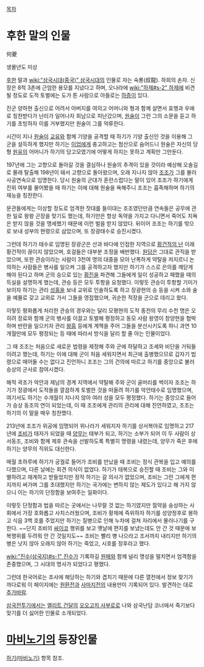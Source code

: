 [[목차]]

= 후한 말의 인물 =
何夔

생몰년도 미상

[[후한]] 말과 [[wiki:"삼국시대(중국)" 삼국시대]]의 인물로 자는 숙룡(叔龍). 하희의 손자. 신장은 8척 3촌에 근엄한 용모를 지녔다고 하며, 오나라에 [[wiki:"하제#s-2" 하제]]에 비견될 정도로 도적 토벌에는 도가 튼 사람으로 아들로는 [[하증]]이 있다.

진군 양하현 출신으로 어려서 아버지를 여의고 어머니와 형과 함께 살면서 효행과 우애로 칭찬받다가 난리가 일어나자 회남으로 피난갔으며, [[원술]]이 그런 그의 소문을 듣고 하기를 초빙하자 이를 거부했지만 원술이 그를 억류한다.

시간이 지나 [[원술]]이 [[교유]]와 함께 기양을 공격할 때 하기가 기양 출신인 것을 이용해 그 군을 설득하게 했지만 하기는 [[이업]]에게 충고하고는 첨산으로 숨어드니 원술은 자신의 당형 [[원유]]의 어머니가 하기의 당고모였기에 어떻게 하지는 못하고 계획만 그만둔다.

197년에 그는 고향으로 돌아갈 것을 결심하나 원술의 추격이 있을 것이라 예상해 오솔길로 몰래 탈출해 198년이 돼서 고향으로 돌아왔으며, 오래 지나지 않아 [[조조]]가 그를 불러 사공연속으로 임명한다. 당시 원술의 군대가 혼란스럽다는 말이 있어 조조가 하기에게 진위 여부를 물어봤을 때 하기는 이에 대해 원술을 욕해주니 조조는 흡족해하며 하기의 재능을 칭찬한다.

문관들에게는 이상할 정도로 엄격한 잣대를 들이대는 조조였던만큼 연속들은 공무에 관한 일로 왕왕 곤장을 맞기도 했는데, 하기만은 항상 독약을 가지고 다니면서 죽어도 치욕은 받지 않을 것을 맹세했기 때문에 이런 벌을 받지 않았다. 뒤이어 조조는 하기를 밖으로 보내 성부의 현령으로 삼았으며, 또 장광태수로 승진시켰다. 

그런데 하기가 태수로 임명된 장광군은 산과 바다에 인접한 지역으로 [[황건적의 난]] 이래 황건적이 끊이지 않았으며, 호걸들은 대부분 조정을 배반했다. [[원담]]은 그대로 관직을 받았으며, 또한 관승이라는 사람이 3천여 명의 대중을 모아 난폭하게 약탈을 저지르니 논의하는 사람들은 병사를 일으켜 그를 공격하고자 했지만 하기가 스스로 은의를 깨닫게 해야 된다고 하며 군의 승으로 있는 [[황진]]을 파견해 그들에게 일이 성공하고 패했을 때의 득실을 설명하게 했는데, 관승 등은 모두 투항을 요청했다. 이렇듯 관승이 투항할 기미가 보이자 하기는 관리 [[성홍]]을 보내 교위로 인솔하도록 하고 장광현의 승 등을 시켜 소와 술을 예물로 갖고 교외로 가서 그들을 영접했으며, 귀순한 적장을 군으로 데리고 왔다. 

이렇듯 평화롭게 처리한 관승의 경우와는 달리 모평현의 도적 종전의 무리 수천 명은 오히려 장료와 함께 군의 병사를 이끌고 토벌해 평정하고 동모 사람 왕영이 창양현을 협박하며 반란을 일으키자 관리 [[왕흠]] 등에게 계책을 주어 그들을 분산시키도록 하니 과연 10개월만에 모두 평정되는 등 때에 따라서 방식을 달리 할 줄 아는 인물이었다.

그 때 조조는 처음으로 새로운 법령을 제정해 주와 군에 하달하고 조세와 비단을 거둬들이려고 했는데, 하기는 이에 대해 군이 처음 세워지면서 최근에 출병했으므로 갑자기 법령으로 매어둘 수는 없다고 진언하니 조조는 그의 건의에 따르고 하기를 중앙으로 불러 승상의 군사로 참여시켰다. 

해적 곽조가 악안과 제남의 경계 지역에서 약탈해 주와 군이 골머리를 썩이자 조조는 하기가 장광에서 도적들을 깔끔하게 토벌한 것을 떠올려 하기를 악안태수로 임명했으며, 여기서도 하기는 수개월이 지나지 않아 여러 성을 모두 평정했다. 하기는 중앙으로 들어가 승상 동조의 연이 되었는데, 이 때 조조에게 관리의 관리에 대해 진언하였고, 조조는 하기의 이 말을 매우 칭찬했다. 

213년에 조조가 위공에 임명되어 위나라가 세워지자 하기를 상서복야로 임명하고 217년에 [[조비]]가 태자가 되었을 때 [[양무]]는 태부가 되고, 하기는 소부가 되어 이 두 사람이 상서동조, 조비와 함께 제후 관속을 선발하도록 특별히 명령을 내렸는데, 양무가 죽은 후에 하기는 양무의 직위도 대신한다.

매월 초하루에 하기가 궁궐로 들어가 조비를 만났을 때 조비는 정식 관복을 입고 예의를 다했으며, 다른 날에는 회견 의식이 없었다. 하기가 태복으로 승진할 때 조비는 그와 이별하려고 재계하고 받들었지만 정작 하기는 갈 의사가 없었으며, 조비는 그런 그에게 편지까지 써가며 그를 초대했지만 하기는 국가에는 변하지 않는 제도가 있다고 해 가지 않으니 이는 하기의 단정함을 보여주는 일화이다.

이렇듯 단정함과 법을 따르는 곳에서는 나무랄 것 없는 하기였지만 절약을 숭상하는 사회에서 가장 호화롭고 사치스러웠으며, 조비가 황제에 즉위하자 하기를 성양정후로 봉하고 식읍 3백 호를 주었지만 하기는 질병으로 인해 누차에 걸쳐 자리에서 물러나기를 구한다. ~~단지 조비의 [[싸이코]] 행위를 보고 옛날에 편지를 보냈는데도 안 간 것 때문에 보복행위를 두려워 안 간 것일지도~~  조비는 빨리 병 나으라고  조서까지 내리지만 하기의 병은 낫지 않아 오래지 않아 하기는 죽었고, 시호를 정후라고 했다.

[[wiki:"진수(삼국지)#s-1" 진수]]가 기록하길 [[원패]]와 함께 널리 명성을 떨치면서 엄격함을 존중했으며, 그 시대의 명사가 되었다고 평했다.

그런데 한국어로는 조사에 해당하는 하기와 겹치기 때문에 다른 열전에서 정보 찾기가 까다로워 이 페이지에는 [[원환]]전과 [[사마지]]전의 내용만이 기록되어 있다. 발견하는 대로 [[추가바람]].

[[삼국전투기]]에서는 [[엘리트 건달]]의 [[오오고치 사부로]]로 나와 삼국난담 코너에서 죽기보다 맞기를 더 싫어한 인물로 소개되었다.

= [[마비노기]]의 등장인물 =
[[하기(마비노기)]] 항목 참조.
